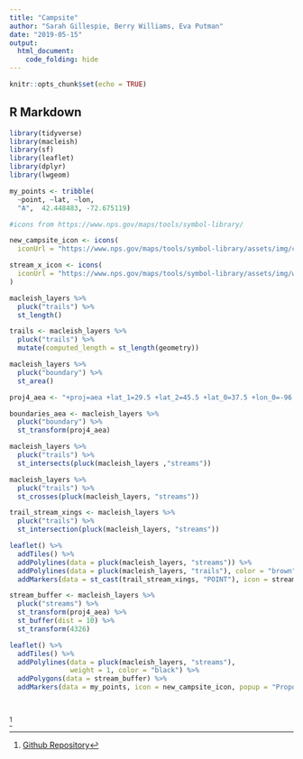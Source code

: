 ```yaml
---
title: "Campsite"
author: "Sarah Gillespie, Berry Williams, Eva Putman"
date: "2019-05-15"
output:
  html_document:
    code_folding: hide
---
```


```r
knitr::opts_chunk$set(echo = TRUE)
```

## R Markdown

```r
library(tidyverse)
library(macleish)
library(sf)
library(leaflet)
library(dplyr)
library(lwgeom)
```

```r

my_points <- tribble(
  ~point, ~lat, ~lon,
  "A",  42.448483, -72.675119)

#icons from https://www.nps.gov/maps/tools/symbol-library/

new_campsite_icon <- icons(
  iconUrl = "https://www.nps.gov/maps/tools/symbol-library/assets/img/campsite-black-22.svg")

stream_x_icon <- icons(
  iconUrl = "https://www.nps.gov/maps/tools/symbol-library/assets/img/wading-black-22.svg"
)

macleish_layers %>%
  pluck("trails") %>%
  st_length()

trails <- macleish_layers %>%
  pluck("trails") %>%
  mutate(computed_length = st_length(geometry))

macleish_layers %>%
  pluck("boundary") %>%
  st_area()

proj4_aea <- "+proj=aea +lat_1=29.5 +lat_2=45.5 +lat_0=37.5 +lon_0=-96 +x_0=0 +y_0=0 +ellps=GRS80 +datum=NAD83 +units=m +no_defs"

boundaries_aea <- macleish_layers %>%
  pluck("boundary") %>%
  st_transform(proj4_aea)

macleish_layers %>%
  pluck("trails") %>%
  st_intersects(pluck(macleish_layers ,"streams"))

macleish_layers %>%
  pluck("trails") %>%
  st_crosses(pluck(macleish_layers, "streams"))

trail_stream_xings <- macleish_layers %>%
  pluck("trails") %>%
  st_intersection(pluck(macleish_layers, "streams"))

leaflet() %>%
  addTiles() %>%
  addPolylines(data = pluck(macleish_layers, "streams")) %>%
  addPolylines(data = pluck(macleish_layers, "trails"), color = "brown") %>%
  addMarkers(data = st_cast(trail_stream_xings, "POINT"), icon = stream_x_icon, popup = ~name)

stream_buffer <- macleish_layers %>%
  pluck("streams") %>%
  st_transform(proj4_aea) %>%
  st_buffer(dist = 10) %>%
  st_transform(4326)

leaflet() %>%
  addTiles() %>%
  addPolylines(data = pluck(macleish_layers, "streams"), 
               weight = 1, color = "black") %>%
  addPolygons(data = stream_buffer) %>% 
  addMarkers(data = my_points, icon = new_campsite_icon, popup = "Proposed campsite")

  
```



^[[Github Repository](https://github.com/SarahGillespie/sds192-mp3)
]